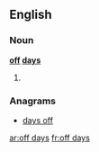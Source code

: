 ==English==

===Noun===
'''[[off]] [[day]]s'''

# {{plural of|off day}}

===Anagrams===
* [[days off#English|days off]]

[[ar:off days]]
[[fr:off days]]